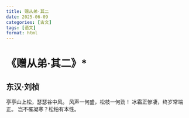 ```yaml
---
title: 赠从弟·其二
date: 2025-06-09
categories: [古文]
tags: [语文]
format: html
---
```

# 《赠从弟·其二》*
## 东汉·刘桢
亭亭山上松，瑟瑟谷中风。
风声一何盛，松枝一何劲！
冰霜正惨凄，终岁常端正。
岂不罹凝寒？松柏有本性。